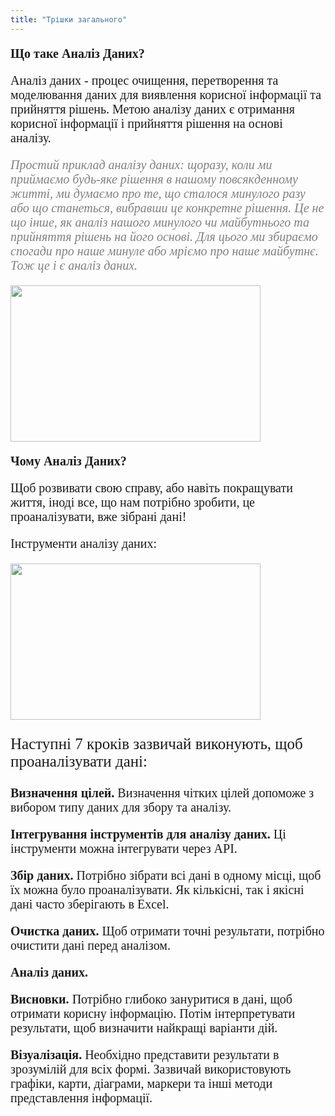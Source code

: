 ```yaml
---
title: "Трішки загального"
---
```

  
::: {#div2 style="font-family: serif; font-size: 20px;"}
**Що таке Аналіз Даних?**
:::

::: {style="font-family: serif; font-size: 20px;"}
Аналіз даних - процес очищення, перетворення та моделювання даних для виявлення корисної інформації та прийняття рішень. Метою аналізу даних є отримання корисної інформації і прийняття рішення на основі аналізу.
:::

::: {#div3 style="font-family: serif; font-size: 20px; color: grey;"}
*Простий приклад аналізу даних: щоразу, коли ми приймаємо будь-яке рішення в нашому повсякденному житті, ми думаємо про те, що сталося минулого разу або що станеться, вибравши це конкретне рішення. Це не що інше, як аналіз нашого минулого чи майбутнього та прийняття рішень на його основі. Для цього ми збираємо спогади про наше минуле або мріємо про наше майбутнє. Тож це і є аналіз даних.*
:::

![](example.png){fig-align="center" width="400" height="250"}

::: {#div4 style="font-family: serif; font-size: 20px;"}
**Чому Аналіз Даних?**

Щоб розвивати свою справу, або навіть покращувати життя, іноді все, що нам потрібно зробити, це проаналізувати, вже зібрані дані!

Інструменти аналізу даних:
:::

![](toools.jpg){fig-align="center" width="400" height="250"}

::: {#steps style="font-family: serif; font-size: 25px;"}
Наступні 7 кроків зазвичай виконують, щоб проаналізувати дані:
:::

::: {#points style="font-family: serif;font-size: 20px;"}
**Визначення цілей.** Визначення чітких цілей допоможе з вибором типу даних для збору та аналізу.

**Інтегрування інструментів для аналізу даних.** Ці інструменти можна інтегрувати через API.

**Збір даних.** Потрібно зібрати всі дані в одному місці, щоб їх можна було проаналізувати. Як кількісні, так і якісні дані часто зберігають в Excel.

**Очистка даних.** Щоб отримати точні результати, потрібно очистити дані перед аналізом.

**Аналіз даних.**

**Висновки.** Потрібно глибоко зануритися в дані, щоб отримати корисну інформацію. Потім інтерпретувати результати, щоб визначити найкращі варіанти дій.

**Візуалізація.** Необхідно представити результати в зрозумілій для всіх формі. Зазвичай використовують графіки, карти, діаграми, маркери та інші методи представлення інформації.
:::
